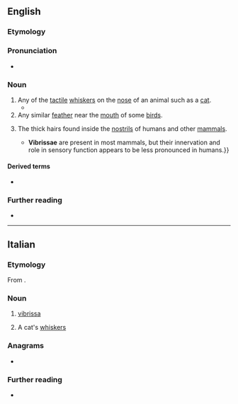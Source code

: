 ==English==

===Etymology===
{{bor|en|la|vībrissae}}

===Pronunciation===
* {{IPA|en|/vɪˈbɹɪsə/}}
{{rfap|en}}

===Noun===
{{en-noun|vibrissae}}

# Any of the [[tactile]] [[whisker]]s on the [[nose]] of an animal such as a [[cat]].
#* {{quote-book|en|author=St George Jackson Mivart|authorlink=St. George Jackson Mivart|title=The Cat|year=1881|publisher=Murray|location=London|page=14|pageurl=https://archive.org/details/catintroductiont00miva/page/14/mode/1up|passage=There are also long hairs inside each ear and sometimes on its tip, and about a dozen very long and strong hairs—the whiskers or '''''vibrissæ'''''— are placed on each upper lip.}}
# Any similar [[feather]] near the [[mouth]] of some [[bird]]s.
# {{lb|en|anatomy|in plural}} The thick hairs found inside the [[nostril]]s of humans and other [[mammal]]s.
#* {{quote-book|en|editors=David W. Kennedy; Peter H. Hwang|title=Rhinology: Diseases of the Nose, Sinuses, and Skull Base|year=2012|publisher=Thieme|url=https://books.google.com/books?id=67olqlTwSAoC&lpg=PT57&dq=vibrissae%20nostril&pg=PT57#v=onepage&q&f=false|isbn=978-1-60406-705-7|passage=The '''vibrissae''' are coarse hairs whose follicles are located just within the nasal meatus. {{...}} '''Vibrissae''' are present in most mammals, but their innervation and role in sensory function appears to be less pronounced in humans.}}

====Derived terms====
* {{l|en|vibrissal}}

===Further reading===
* {{pedia|whiskers}}

----

==Italian==

===Etymology===
From {{der|it|la|vībrissae}}.

===Noun===
{{it-noun|f}}

# [[#English|vibrissa]]
# {{lb|it|in the plural}} A cat's [[whiskers]]

===Anagrams===
* {{l|it|vibrassi}}

===Further reading===
* {{R:it:Treccani}}